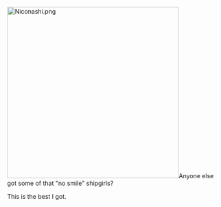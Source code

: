 [[File:Niconashi.png|thumb|400px]]Anyone else got some of that "no smile" shipgirls?

This is the best I got.<ac_metadata title="no smile fleet"> </ac_metadata>